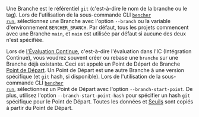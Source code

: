 Une Branche est le référentiel `git` (c'est-à-dire le nom de la branche ou le tag).
Lors de l'utilisation de la sous-commande CLI <code><a href="/fr/docs/explanation/bencher-run/">bencher run</a></code>,
sélectionnez une Branche avec l'option `--branch` ou la variable d'environnement `BENCHER_BRANCH`.
Par défaut, tous les projets commencent avec une Branche `main`, et
`main` est utilisée par défaut si aucune des deux n'est spécifiée.

Lors de [l'Évaluation Continue][évaluation continue], c'est-à-dire l'évaluation dans l'IC (Intégration Continue),
vous voudrez souvent créer ou rebase une `branche` sur une Branche déjà existante.
Ceci est appelé un Point de Départ de Branche [Point de Départ][point de départ].
Un Point de Départ est une autre Branche à une version spécifique (et `git` hash, si disponible).
Lors de l'utilisation de la sous-commande CLI <code><a href="/fr/docs/explanation/bencher-run/">bencher run</a></code>,
sélectionnez un Point de Départ avec l'option `--branch-start-point`.
De plus, utilisez l'option `--branch-start-point-hash` pour spécifier un hash `git` spécifique pour le Point de Départ.
Toutes les données et [Seuils][seuils] sont copiés à partir du Point de Départ.

[évaluation continue]: /fr/docs/explanation/continuous-benchmarking/
[point de départ]: /fr/docs/explanation/benchmarking/#start-point
[seuils]: /fr/docs/explanation/thresholds/